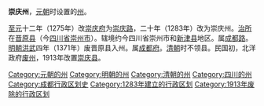 '''崇庆州'''，[[元朝|元朝]]时设置的[[州|州]]。

[[至元_(忽必烈)|至元]]十二年（1275年）改[[崇庆府|崇庆府]]为[[崇庆路|崇庆路]]，二十年（1283年）改为崇庆州。[[治所|治所]]在[[晋原县|晋原县]]（今[[四川省|四川省]][[崇州市|崇州市]]）。辖境约今四川省崇州市和[[新津县|新津县]]地区。属[[成都路|成都路]]。[[明朝|明朝]][[洪武|洪武]]四年（1371年）废晋原县入州。属[[成都府|成都府]]。[[清朝|清朝]]时不领县。民国初，北洋政府[[废府州厅改县|废州]]，1913年改置[[崇庆县|崇庆县]]。 
{{四川行政区划小作品}}
{{DEFAULTSORT:C}}
[[Category:元朝的州|Category:元朝的州]]
[[Category:明朝的州|Category:明朝的州]]
[[Category:清朝的州|Category:清朝的州]]
[[Category:四川的州|Category:四川的州]]
[[Category:成都行政区划史|Category:成都行政区划史]]
[[Category:1283年建立的行政区划|Category:1283年建立的行政区划]]
[[Category:1913年废除的行政区划|Category:1913年废除的行政区划]]